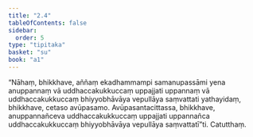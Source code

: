 ```yaml
---
title: "2.4"
tableOfContents: false
sidebar:
  order: 5
type: "tipitaka"
basket: "su"
book: "a1"
---
```



<DynamicBreadcrumb />

<Division number="14" book="a1">

<Paragraph number="30" book="a1">
“Nāhaṃ, bhikkhave, aññaṃ ekadhammampi samanupassāmi yena anuppannaṃ vā uddhaccakukkuccaṃ uppajjati uppannaṃ vā uddhaccakukkuccaṃ bhiyyobhāvāya vepullāya saṃvattati yathayidaṃ, bhikkhave, cetaso avūpasamo. Avūpasantacittassa, bhikkhave, anuppannañceva uddhaccakukkuccaṃ uppajjati uppannañca uddhaccakukkuccaṃ bhiyyobhāvāya vepullāya saṃvattatī”ti.

</Paragraph>
</Division>

<Paragraph number="31" type="center" book="a1">
Catutthaṃ.
</Paragraph>